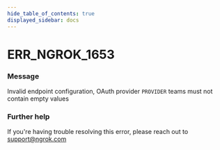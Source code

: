 ```yaml
---
hide_table_of_contents: true
displayed_sidebar: docs
---
```



# ERR_NGROK_1653

### Message
Invalid endpoint configuration, OAuth provider `PROVIDER` teams must not contain empty values

<ErrorDetails error='err_ngrok_1653' />


### Further help
If you're having trouble resolving this error, please reach out to [support@ngrok.com](mailto:support@ngrok.com?subject=Help%20with%20ERR_NGROK_1653)


